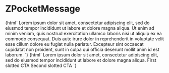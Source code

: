 
<Meta title="Notification/ZPocketMessage" component="z-message" />

# ZPocketMessage

<Preview>
  <Story name="z-pocket-message">
    {html`<z-pocket-message>
      Lorem ipsum dolor sit amet, consectetur adipiscing elit, sed do eiusmod tempor incididunt ut labore et dolore magna aliqua. Ut enim ad minim veniam, quis nostrud exercitation ullamco laboris nisi ut aliquip ex ea commodo consequat. Duis aute irure dolor in reprehenderit in voluptate velit esse cillum dolore eu fugiat nulla pariatur. Excepteur sint occaecat cupidatat non proident, sunt in culpa qui officia deserunt mollit anim id est laborum.
    </z-pocket-message>`}
  </Story>
  <Story name="ZPocketMessage-cta">
    {html`<z-pocket-message>
      Lorem ipsum dolor sit amet, consectetur adipiscing elit, sed do eiusmod tempor incididunt ut labore et dolore magna aliqua.
      <z-button variant="tertiary" slot="cta-1">First slotted CTA</z-button>
      <z-button variant="tertiary" slot="cta-2">Second slotted CTA</z-button>
    </z-pocket-message>`}
  </Story>
</Preview>

<Props of="z-message" />
